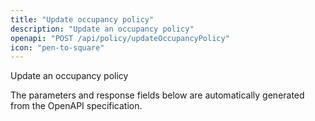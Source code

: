 ```yaml
---
title: "Update occupancy policy"
description: "Update an occupancy policy"
openapi: "POST /api/policy/updateOccupancyPolicy"
icon: "pen-to-square"
---
```


Update an occupancy policy

<Note>
The parameters and response fields below are automatically generated from the OpenAPI specification.
</Note>

